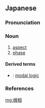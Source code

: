 ==Japanese==
{{ja-kanjitab|よう|そう|yomi=o}}

===Pronunciation===
{{ja-pron|yomi=o|ようそう|acc=0|acc_ref=DJR}}

===Noun===
{{ja-noun|ようそう|hhira=やうさう}}

# [[aspect]]
# [[phase]]

====Derived terms====
{{der-top}}
* {{ja-r|様相論理|ようそうろんり}}: [[modal logic]]
{{der-bottom}}

===References===
<references/>

[[mg:様相]]